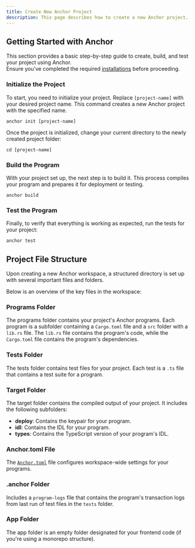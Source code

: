 ```yaml
---
title: Create New Anchor Project
description: This page describes how to create a new Anchor project.
---
```


## Getting Started with Anchor

This section provides a basic step-by-step guide to create, build, and test your project using Anchor.  
Ensure you've completed the required [installations](installation) before proceeding.

<Steps>

### Initialize the Project

To start, you need to initialize your project. Replace `[project-name]` with your desired project name.
This command creates a new Anchor project with the specified name.

```shell filename="Terminal" copy
anchor init [project-name]
```

Once the project is initialized, change your current directory to the newly created project folder:

```shell filename="Terminal" copy
cd [project-name]
```

### Build the Program

With your project set up, the next step is to build it.
This process compiles your program and prepares it for deployment or testing.

```shell filename="Terminal" copy
anchor build
```

### Test the Program

Finally, to verify that everything is working as expected, run the tests for your project:

```shell filename="Terminal" copy
anchor test
```

</Steps>

## Project File Structure

Upon creating a new Anchor workspace, a structured directory is set up with several important files and folders.

<FileTree>
    <FileTree.Folder name=".anchor">
        <FileTree.File name="program-logs" />
    </FileTree.Folder>
    <FileTree.Folder name="app"/>
    <FileTree.Folder name="migrations" />
    <FileTree.Folder name="programs" defaultOpen>
        <FileTree.Folder name="src" defaultOpen>
            <FileTree.File name="lib.rs" />
        </FileTree.Folder>
        <FileTree.File name="Cargo.toml" />
        <FileTree.File name="Xargo.toml" />
    </FileTree.Folder>
    <FileTree.Folder name="target">
        <FileTree.Folder name="deploy">
            <FileTree.File name="[project-name]-keypair.json" /> 
        </FileTree.Folder>
        <FileTree.Folder name="idl">
            <FileTree.File name="[project-name].json" /> 
        </FileTree.Folder>
        <FileTree.Folder name="types">
            <FileTree.File name="[project-name].ts" /> 
        </FileTree.Folder>
    </FileTree.Folder>
    <FileTree.Folder name="tests">
        <FileTree.File name="[project-name].ts" /> 
    </FileTree.Folder>
    <FileTree.File name="Anchor.toml" /> 
    <FileTree.File name="Cargo.toml" /> 
    <FileTree.File name="package.json" /> 
</FileTree>

Below is an overview of the key files in the workspace:

### Programs Folder

The programs folder contains your project's Anchor programs. Each program is a subfolder containing a `Cargo.toml` file and a `src` folder with a `lib.rs` file.
The `lib.rs` file contains the program's code, while the `Cargo.toml` file contains the program's dependencies.

### Tests Folder

The tests folder contains test files for your project. Each test is a `.ts` file that contains a test suite for a program.

### Target Folder

The target folder contains the compiled output of your project. It includes the following subfolders:

- **deploy**: Contains the keypair for your program.
- **idl**: Contains the IDL for your program.
- **types**: Contains the TypeScript version of your program's IDL.

### Anchor.toml File

The [`Anchor.toml`]() file configures workspace-wide settings for your programs.

### .anchor Folder

Includes a `program-logs` file that contains the program's transaction logs from last run of test files in the `tests` folder.

### App Folder

The app folder is an empty folder designated for your frontend code (if you're using a monorepo structure).